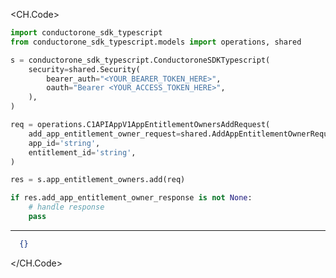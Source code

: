 
<CH.Code>
```python Add.py
import conductorone_sdk_typescript
from conductorone_sdk_typescript.models import operations, shared

s = conductorone_sdk_typescript.ConductoroneSDKTypescript(
    security=shared.Security(
        bearer_auth="<YOUR_BEARER_TOKEN_HERE>",
        oauth="Bearer <YOUR_ACCESS_TOKEN_HERE>",
    ),
)

req = operations.C1APIAppV1AppEntitlementOwnersAddRequest(
    add_app_entitlement_owner_request=shared.AddAppEntitlementOwnerRequest(),
    app_id='string',
    entitlement_id='string',
)

res = s.app_entitlement_owners.add(req)

if res.add_app_entitlement_owner_response is not None:
    # handle response
    pass
```
---

```json Example Response
  {}
```
</CH.Code>
